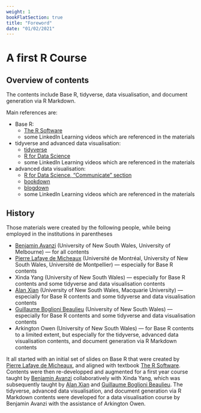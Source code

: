 ```yaml
---
weight: 1
bookFlatSection: true
title: "Foreword"
date: "01/02/2021"
---
```





# A first R Course

## Overview of contents
The contents include Base R, tidyverse, data visualisation, and document generation via R Markdown.

Main references are:

- Base R: 
    - [The R Software](http://biostatisticien.eu/springeR/index-en.html)
    - some LinkedIn Learning videos which are referenced in the materials
- tidyverse and advanced data visualisation:
    - [tidyverse](https://www.tidyverse.org)
    - [R for Data Science](https://r4ds.had.co.nz)
    - some LinkedIn Learning videos which are referenced in the materials
- advanced data visualisation:
    - [R for Data Science, "Communicate" section](https://r4ds.had.co.nz)
    - [bookdown](https://bookdown.org)
    - [blogdown](https://bookdown.org/yihui/blogdown/)
    - some LinkedIn Learning videos which are referenced in the materials

## History
Those materials were created by the following people, while being employed in the institutions in parentheses

- [Benjamin Avanzi](http://www.benjaminavanzi.com) (University of New South Wales, University of Melbourne) --- for all contents
- [Pierre Lafaye de Micheaux](https://web.maths.unsw.edu.au/~lafaye/) (Université de Montréal, University of New South Wales, Université de Montpellier) --- especially for Base R contents
- Xinda Yang (University of New South Wales) --- especially for Base R contents and some tidyverse and data visualisation contents
- [Alan Xian](https://researchers.mq.edu.au/en/persons/alan-xian) (University of New South Wales, Macquarie University) --- especially for Base R contents and some tidyverse and data visualisation contents
- [Guillaume Boglioni Beaulieu](https://www.business.unsw.edu.au/our-people/Guillaume-Boglioni-Beaulieu) (University of New South Wales) --- especially for Base R contents and some tidyverse and data visualisation contents
- Arkington Owen (University of New South Wales) --- for Base R contents to a limited extent, but especially for the tidyverse, advanced data visualisation contents, and document generation via R Markdown contents

It all started with an initial set of slides on Base R that were created by [Pierre Lafaye de Micheaux](https://web.maths.unsw.edu.au/~lafaye/), and aligned with textbook [The R Software](http://biostatisticien.eu/springeR/index-en.html). Contents were then re-developped and augmented for a first year course taught by [Benjamin Avanzi](http://www.benjaminavanzi.com) collaboratively with Xinda Yang, which was subsequently taught by [Alan Xian](https://researchers.mq.edu.au/en/persons/alan-xian) and [Guillaume Boglioni Beaulieu](https://www.business.unsw.edu.au/our-people/Guillaume-Boglioni-Beaulieu). The tidyverse, advanced data visualisation, and document generation via R Markdown contents were developed for a data visualisation course by Benjamin Avanzi with the assistance of Arkington Owen.